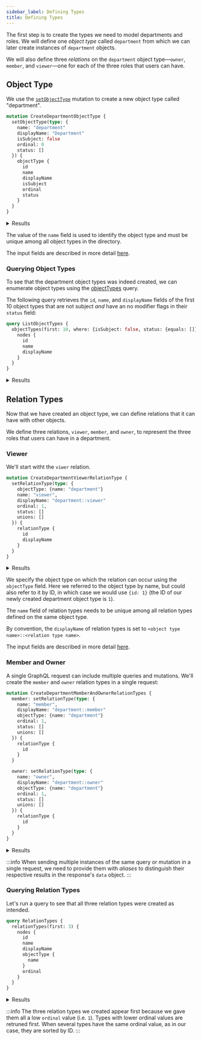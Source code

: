 ```yaml
---
sidebar_label: Defining Types
title: Defining Types
---
```


The first step is to create the types we need to model departments and roles. We will define one _object type_ called
`department` from which we can later create instances of `department` objects.

We will also define three _relations_ on the `department` object type&mdash;`owner`, `member`, and `viewer`&mdash;one for each of
the three roles that users can have.

## Object Type

We use the [`setObjectType`](/docs/directory-api-reference/schema/mutations/set-object-type) mutation to create a new
object type called "department".

```graphql title="Query"
mutation CreateDepartmentObjectType {
  setObjectType(type: {
    name: "department"
    displayName: "Department"
    isSubject: false
    ordinal: 0
    status: []
  }) {
    objectType {
      id
      name
      displayName
      isSubject
      ordinal
      status
    }
  }
}
```

<details>
  <summary>Results</summary>
  <div><span/>

```json
{
  "data": {
    "setObjectType": {
      "objectType": {
        "id": 1,
        "name": "department",
        "displayName": "Department",
        "isSubject": false,
        "ordinal": 0,
        "status": []
      }
    }
  }
}
```
  </div>
</details>

The value of the `name` field is used to identify the object type and must be unique among all object types in the directory.

The input fields are described in more detail [here](/docs/directory-api-reference/schema/inputs/set-object-type-input).

### Querying Object Types

To see that the department object types was indeed created, we can enumerate object types using the
[objectTypes](/docs/directory-api-reference/schema/queries/object-types) query.

The following query retrieves the `id`, `name`, and `displayName` fields of the first 10 object types that are not subject
_and_ have an no modifier flags in their `status` field:

```graphql title="Query"
query ListObjectTypes {
  objectTypes(first: 10, where: {isSubject: false, status: {equals: []}}) {
    nodes {
      id
      name
      displayName
    }
  }
}
```

<details>
  <summary>Results</summary>
  <div><span/>

```json
{
  "data": {
    "objectTypes": {
      "nodes": [
        {
          "id": 1,
          "name": "department",
          "displayName": "Department"
        },
        {
          "id": 10004,
          "name": "application",
          "displayName": "Application"
        },
        {
          "id": 10005,
          "name": "resource",
          "displayName": "Resource"
        }
      ]
    }
  }
}
```
  </div>
</details>


## Relation Types

Now that we have created an object type, we can define relations that it can have with other objects.

We define three relations, `viewer`, `member`, and `owner`, to represent the three roles that users can have in a
department.

### Viewer

We'll start witht the `viwer` relation.


```graphql title="Query"
mutation CreateDepartmentViewerRelationType {
  setRelationType(type: {
    objectType: {name: "department"}
    name: "viewer",
    displayName: "department::viewer"
    ordinal: 1,
    status: []
    unions: []
  }) {
    relationType {
      id
      displayName
    }
  }
}
```

<details>
  <summary>Results</summary>
  <div><span/>

```json
{
  "data": {
    "setRelationType": {
      "relationType": {
        "id": 2,
        "displayName": "department::viewer"
      }
    }
  }
}
```
  </div>
</details>

We specify the object type on which the relation can occur using the `objectType` field. Here we referred to the
object type by name, but could also refer to it by ID, in which case we would use `{id: 1}` (the ID of our newly
created department object type is `1`).

The `name` field of relation types needs to be unique among all relation types defined on the same object type.

By convention, the `displayName` of relation types is set to `<object type name>::<relation type name>`.

The input fields are described in more detail
[here](/docs/directory-api-reference/schema/inputs/set-relation-type-input).


### Member and Owner

A single GraphQL request can include multiple queries and mutations. We'll create the `member` and `owner` relation
types in a single request:

```graphql title="Query"
mutation CreateDepartmentMemberAndOwnerRelationTypes {
  member: setRelationType(type: {
    name: "member",
    displayName: "department::member"
    objectType: {name: "department"}
    ordinal: 1,
    status: []
    unions: []
  }) {
    relationType {
      id
    }
  }

  owner: setRelationType(type: {
    name: "owner",
    displayName: "department::owner"
    objectType: {name: "department"}
    ordinal: 1,
    status: []
    unions: []
  }) {
    relationType {
      id
    }
  }
}
```

<details>
  <summary>Results</summary>
  <div><span/>

```json
{
  "data": {
    "member": {
      "relationType": {
        "id": 3,
        "displayName": "department::member"
      }
    },
    "owner": {
      "relationType": {
        "id": 4,
        "displayName": "department::owner"
      }
    }
  }
}
```
  </div>
</details>

:::info
When sending multiple instances of the same query or mutation in a single request, we need to provide them with
_aliases_ to distinguish their respective results in the response's `data` object.
:::

### Querying Relation Types

Let's run a query to see that all three relation types were created as intended.

```graphql title="Query"
query RelationTypes {
  relationTypes(first: 3) {
    nodes {
      id
      name
      displayName
      objectType {
        name
      }
      ordinal
    }
  }
}
```

<details>
  <summary>Results</summary>
  <div><span/>

```json
{
  "data": {
    "relationTypes": {
      "nodes": [
        {
          "id": 2,
          "name": "viewer",
          "displayName": "department::viewer",
          "objectType": {
            "name": "department"
          },
          "ordinal": 1,
        },
        {
          "id": 3,
          "name": "member",
          "displayName": "department::member",
          "objectType": {
            "name": "department"
          },
          "ordinal": 1,
        },
        {
          "id": 4,
          "name": "owner",
          "displayName": "department::owner",
          "objectType": {
            "name": "department"
          },
          "ordinal": 1,
        }
      ]
    }
  }
}
```
  </div>
</details>

:::info
The three relation types we created appear first because we gave them all a low `ordinal` value (i.e. `1`).
Types with lower ordinal values are retruned first. When several types have the same ordinal value, as in our case,
they are sorted by ID.
:::
